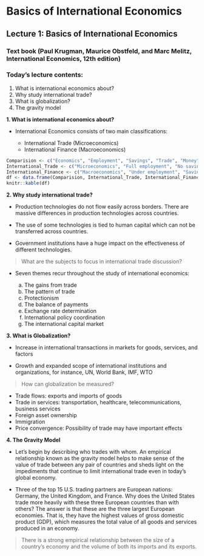 # Basics of International Economics

## Lecture 1: Basics of International Economics

### Text book (Paul Krugman, Maurice Obstfeld, and Marc Melitz, International Economics, 12th edition)

### Today's lecture contents:

1. What is international economics about?
2. Why study international trade?
3. What is globalization?
4. The gravity model

**1. What is international economics about?**

- International Economics consists of two main classifications:

   - International Trade (Microeconomics)
   - International Finance (Macroeconomics)

```r
Comparision <- c("Economics", "Employment", "Savings", "Trade", "Money")
International_Trade <- c("Microeconomics", "Full employment", "No savings", "Balance", "Real transaction")
International_Finance <- c("Macroeconomics", "Under employment", "Savings", "Imbalance", "Monetary transaction")
df <- data.frame(Comparision, International_Trade, International_Finance)
knitr::kable(df)
```

**2. Why study international trade?**

- Production technologies do not flow easily across borders. There are massive differences in production technologies across countries.

- The use of some technologies is tied to human capital which can not be transferred across countries.

- Government institutions have a huge impact on the effectiveness of different technologies.

> What are the subjects to focus in international trade discussion?

- Seven themes recur throughout the study of international economics: 

   a. The gains from trade
   b. The pattern of trade
   c. Protectionism
   d. The balance of payments
   e. Exchange rate determination
   f. International policy coordination
   g. The international capital market

**3. What is Globalization?**

- Increase in international transactions in markets for goods, services, and factors

- Growth and expanded scope of international institutions and
organizations, for instance, UN, World Bank, IMF, WTO

> How can globalization be measured?

- Trade flows: exports and imports of goods
- Trade in services: transportation, healthcare, telecommunications, business services
- Foreign asset ownership
- Immigration
- Price convergence: Possibility of trade may have important effects

**4. The Gravity Model**

- Let’s begin by describing who trades with whom. An empirical relationship known as the gravity model helps to make sense of the value of trade between any pair of countries and sheds light on the impediments that continue to limit international trade even in today’s global economy.

- Three of the top 15 U.S. trading partners are European nations: Germany, the United Kingdom, and France. Why does the United States trade more heavily with these three European countries than with others? The answer is that these are the three largest European economies. That is, they have the highest values of gross domestic product (GDP), which measures the total value of all goods and services produced in an economy. 

> There is a strong empirical relationship between the size of a country’s economy and the volume of both its imports and its exports.
